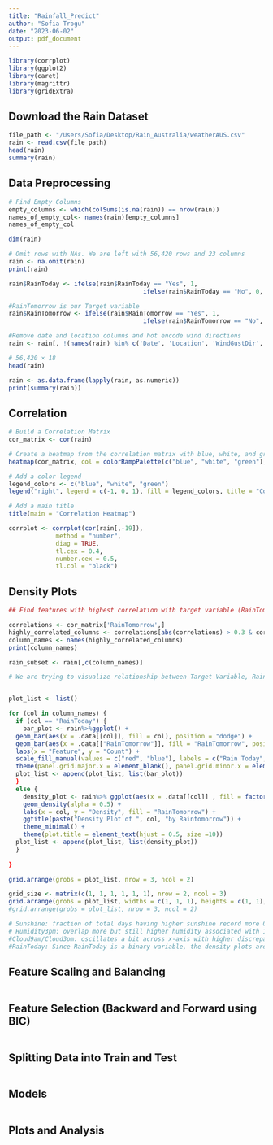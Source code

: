 ```yaml
---
title: "Rainfall_Predict"
author: "Sofia Trogu"
date: "2023-06-02"
output: pdf_document
---
```


```r
library(corrplot)
library(ggplot2)
library(caret)
library(magrittr)
library(gridExtra)  
```

## Download the Rain Dataset
```r
file_path <- "/Users/Sofia/Desktop/Rain_Australia/weatherAUS.csv"
rain <- read.csv(file_path)
head(rain)
summary(rain)
```

## Data Preprocessing

```r
# Find Empty Columns
empty_columns <- which(colSums(is.na(rain)) == nrow(rain))
names_of_empty_col<- names(rain)[empty_columns]
names_of_empty_col

dim(rain)

# Omit rows with NAs. We are left with 56,420 rows and 23 columns
rain <- na.omit(rain)
print(rain)

rain$RainToday <- ifelse(rain$RainToday == "Yes", 1,
                                     ifelse(rain$RainToday == "No", 0, rain$RainToday))

#RainTomorrow is our Target variable                         
rain$RainTomorrow <- ifelse(rain$RainTomorrow == "Yes", 1,
                                     ifelse(rain$RainTomorrow == "No", 0, rain$RainToday))  

#Remove date and location columns and hot encode wind directions
rain <- rain[, !(names(rain) %in% c('Date', 'Location', 'WindGustDir', 'WindDir9am', 'WindDir3pm'))]

# 56,420 × 18
head(rain)

rain <- as.data.frame(lapply(rain, as.numeric))
print(summary(rain))
```
## Correlation 
```r
# Build a Correlation Matrix
cor_matrix <- cor(rain)

# Create a heatmap from the correlation matrix with blue, white, and green color scheme
heatmap(cor_matrix, col = colorRampPalette(c("blue", "white", "green"))(100))

# Add a color legend
legend_colors <- c("blue", "white", "green")
legend("right", legend = c(-1, 0, 1), fill = legend_colors, title = "Correlation")

# Add a main title
title(main = "Correlation Heatmap")

corrplot <- corrplot(cor(rain[,-19]),
             method = "number",
             diag = TRUE,
             tl.cex = 0.4,
             number.cex = 0.5,
             tl.col = "black")
```
## Density Plots

```r
## Find features with highest correlation with target variable (RainTomorrow)

correlations <- cor_matrix['RainTomorrow',]
highly_correlated_columns <- correlations[abs(correlations) > 0.3 & correlations != 1] 
column_names <- names(highly_correlated_columns)
print(column_names)

rain_subset <- rain[,c(column_names)]

# We are trying to visualize relationship between Target Variable, RainTomorrow with the features having the highest correlation


plot_list <- list()

for (col in column_names) {
  if (col == "RainToday") {
    bar_plot <- rain%>%ggplot() +
  geom_bar(aes(x = .data[[col]], fill = col), position = "dodge") +
  geom_bar(aes(x = .data[["RainTomorrow"]], fill = "RainTomorrow", position = "dodge") +
  labs(x = "Feature", y = "Count") +
  scale_fill_manual(values = c("red", "blue"), labels = c("Rain Today", "Rain Tomorrow")) +
  theme(panel.grid.major.x = element_blank(), panel.grid.minor.x = element_blank())
  plot_list <- append(plot_list, list(bar_plot))
  }
  else {
    density_plot <- rain%>% ggplot(aes(x = .data[[col]] , fill = factor(RainTomorrow))) +
    geom_density(alpha = 0.5) +
    labs(x = col, y = "Density", fill = "RainTomorrow") +
    ggtitle(paste("Density Plot of ", col, "by Raintomorrow")) +
    theme_minimal() +
    theme(plot.title = element_text(hjust = 0.5, size =10))
  plot_list <- append(plot_list, list(density_plot))
  }
  
}

grid.arrange(grobs = plot_list, nrow = 3, ncol = 2)

grid_size <- matrix(c(1, 1, 1, 1, 1, 1), nrow = 2, ncol = 3)
grid.arrange(grobs = plot_list, widths = c(1, 1, 1), heights = c(1, 1), layout_matrix = grid_size, scale = c(1.5, 1.5, 1.5, 1.5, 1.5, 1.5))
#grid.arrange(grobs = plot_list, nrow = 3, ncol = 2)

# Sunshine: fraction of total days having higher sunshine record more 0 RainTomorrow, lower sunshine, more 1 RainTomorrow
# Humidity3pm: overlap more but still higher humidity associated with 1 RainTomorrow and vice versa
#Cloud9am/Cloud3pm: oscillates a bit across x-axis with higher discrepancies between RainTomorrow values at the two extremes.  
#RainToday: Since RainToday is a binary variable, the density plots are concentrated around 0 and 1. When RainToday =0, there is a bigger discrepancy between 0 and 1 for RainTomorrow. 

```
## Feature Scaling and Balancing

```r
```
## Feature Selection (Backward and Forward using BIC)
```r
```
## Splitting Data into Train and Test
```r
```
## Models
```r
```
## Plots and Analysis
```r
```